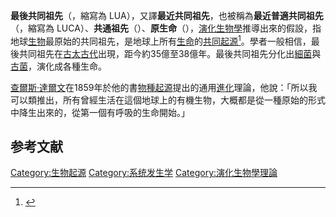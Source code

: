{{Redirect|LUCA|[[大韓民國|韓國]][[tvN|tvN]]於2021年2月1日起播出的[[tvN月火連續劇|月火連續劇]]|L.U.C.A.: The Beginning}}
{{expand|time=2016-08-18T09:59:18+00:00}}

'''最後共同祖先'''（{{lang-en|last universal ancestor}}，縮寫為 LUA），又譯'''最近共同祖先'''，也被稱為'''最近普適共同祖先'''（{{lang|en|last universal common ancestor}}，縮寫為 LUCA）、'''共通祖先'''（{{lang|en|cenancestor}}）、'''原生命'''（{{lang|en|progenote}}），[[演化生物學|演化生物學]]推導出來的假設，指地球[[生物|生物]]最原始的共同祖先，是地球上所有[[生命|生命]]的[[共同起源|共同]][[生命起源|起源]]<ref name="theobald">{{cite journal |author=Theobald DL |title=A formal test of the theory of universal common ancestry |journal=Nature |volume=465 |issue=7295 |pages=219–22 |date=May 2010  |pmid=20463738 |doi=10.1038/nature09014 |bibcode=2010Natur.465..219T}}</ref>。學者一般相信，最後共同祖先在[[古太古代|古太古代]]出現，距今約35億至38億年。最後共同祖先分化出[[細菌|細菌]]與[[古菌|古菌]]，演化成各種生命。

[[查尔斯·达尔文|查爾斯·達爾文]]在1859年於他的書[[物种起源|物種起源]]提出的通用[[演化|進化]]理論，他說：「所以我可以類推出，所有曾經生活在這個地球上的有機生物，大概都是從一種原始的形式中降生出來的，從第一個有呼吸的生命開始。」

== 参考文献 ==
{{Reflist}}

{{進化}}

[[Category:生物起源|Category:生物起源]]
[[Category:系统发生学|Category:系统发生学]]
[[Category:演化生物學理論|Category:演化生物學理論]]

{{evolution-stub}}